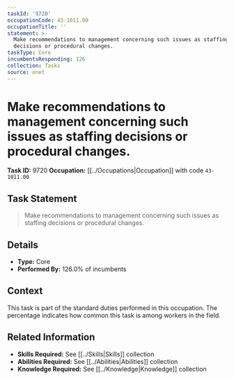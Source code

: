 ```yaml
---
taskId: '9720'
occupationCode: 43-1011.00
occupationTitle: ''
statement: >-
  Make recommendations to management concerning such issues as staffing
  decisions or procedural changes.
taskType: Core
incumbentsResponding: 126
collection: Tasks
source: onet
---
```

# Make recommendations to management concerning such issues as staffing decisions or procedural changes.

**Task ID:** 9720
**Occupation:** [[../Occupations|Occupation]] with code `43-1011.00`

## Task Statement

> Make recommendations to management concerning such issues as staffing decisions or procedural changes.

## Details

- **Type:** Core
- **Performed By:** 126.0% of incumbents

## Context

This task is part of the standard duties performed in this occupation. The percentage indicates how common this task is among workers in the field.

## Related Information

- **Skills Required:** See [[../Skills|Skills]] collection
- **Abilities Required:** See [[../Abilities|Abilities]] collection
- **Knowledge Required:** See [[../Knowledge|Knowledge]] collection
